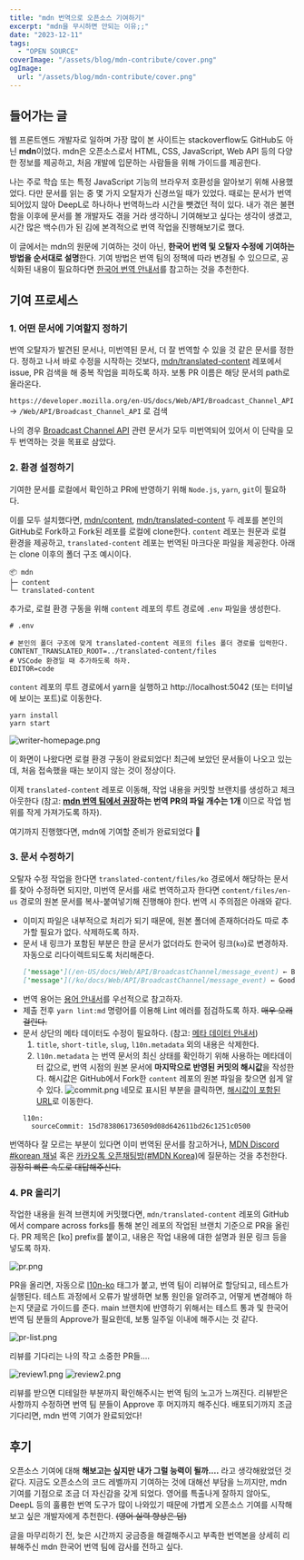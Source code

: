 ```yaml
---
title: "mdn 번역으로 오픈소스 기여하기"
excerpt: "mdn을 무시하면 안되는 이유;;"
date: "2023-12-11"
tags:
  - "OPEN SOURCE"
coverImage: "/assets/blog/mdn-contribute/cover.png"
ogImage:
  url: "/assets/blog/mdn-contribute/cover.png"
---
```


## 들어가는 글

웹 프론트엔드 개발자로 일하며 가장 많이 본 사이트는 stackoverflow도 GitHub도 아닌 **mdn**이었다.
mdn은 오픈소스로서 HTML, CSS, JavaScript, Web API 등의 다양한 정보를 제공하고, 처음 개발에 입문하는 사람들을 위해 가이드를 제공한다.

나는 주로 학습 또는 특정 JavaScript 기능의 브라우저 호환성을 알아보기 위해 사용했었다. 다만 문서를 읽는 중 몇 가지 오탈자가 신경쓰일 때가 있었다.
때로는 문서가 번역되어있지 않아 DeepL로 하나하나 번역하느라 시간을 뺏겼던 적이 있다. 내가 겪은 불편함을 이후에 문서를 볼 개발자도 겪을 거라 생각하니 기여해보고 싶다는 생각이 생겼고, 시간 많은 백수(!)가 된 김에 본격적으로 번역 작업을 진행해보기로 했다.

이 글에서는 mdn의 원문에 기여하는 것이 아닌, **한국어 번역 및 오탈자 수정에 기여하는 방법을 순서대로 설명**한다.
기여 방법은 번역 팀의 정책에 따라 변경될 수 있으므로, 공식화된 내용이 필요하다면 [한국어 번역 안내서](https://github.com/mdn/translated-content/tree/main/docs/ko)를 참고하는 것을 추천한다.

## 기여 프로세스

### 1. 어떤 문서에 기여할지 정하기

번역 오탈자가 발견된 문서나, 미번역된 문서, 더 잘 번역할 수 있을 것 같은 문서를 정한다.
정하고 나서 바로 수정을 시작하는 것보다, [mdn/translated-content](https://github.com/mdn/translated-content) 레포에서 issue, PR 검색을 해 중복 작업을 피하도록 하자.
보통 PR 이름은 해당 문서의 path로 올라온다.

`https://developer.mozilla.org/en-US/docs/Web/API/Broadcast_Channel_API` → `/Web/API/Broadcast_Channel_API` 로 검색

나의 경우 [Broadcast Channel API](https://developer.mozilla.org/en-US/docs/Web/API/Broadcast_Channel_API) 관련 문서가 모두 미번역되어 있어서 이 단락을 모두 번역하는 것을 목표로 삼았다.

### 2. 환경 설정하기

기여한 문서를 로컬에서 확인하고 PR에 반영하기 위해 `Node.js`, `yarn`, `git`이 필요하다.

이를 모두 설치했다면, [mdn/content](https://github.com/mdn/content), [mdn/translated-content](https://github.com/mdn/translated-content) 두 레포를 본인의 GitHub로 Fork하고 Fork된 레포를 로컬에 clone한다.
`content` 레포는 원문과 로컬 환경을 제공하고, `translated-content` 레포는 번역된 마크다운 파일을 제공한다. 아래는 clone 이후의 폴더 구조 예시이다.

```
📦 mdn
├─ content
└─ translated-content
```

추가로, 로컬 환경 구동을 위해 `content` 레포의 루트 경로에 `.env` 파일을 생성한다.

```
# .env

# 본인의 폴더 구조에 맞게 translated-content 레포의 files 폴더 경로를 입력한다.
CONTENT_TRANSLATED_ROOT=../translated-content/files
# VSCode 환경일 때 추가하도록 하자.
EDITOR=code
```

`content` 레포의 루트 경로에서 yarn을 실행하고 http://localhost:5042 (또는 터미널에 보이는 포트)로 이동한다.

```
yarn install
yarn start
```

![writer-homepage.png](/assets/blog/mdn-contribute/writer-homepage.png)

이 화면이 나왔다면 로컬 환경 구동이 완료되었다! 최근에 보았던 문서들이 나오고 있는데, 처음 접속했을 때는 보이지 않는 것이 정상이다.

이제 `translated-content` 레포로 이동해, 작업 내용을 커밋할 브랜치를 생성하고 체크아웃한다
(참고: **[mdn 번역 팀에서 권장](https://github.com/mdn/translated-content/blob/main/docs/ko/README.md#pr-%ED%8C%8C%EC%9D%BC-%EA%B0%9C%EC%88%98)하는 번역 PR의 파일 개수는 1개** 이므로 작업 범위를 작게 가져가도록 하자).

여기까지 진행했다면, mdn에 기여할 준비가 완료되었다 🎉

### 3. 문서 수정하기

오탈자 수정 작업을 한다면 `translated-content/files/ko` 경로에서 해당하는 문서를 찾아 수정하면 되지만,
미번역 문서를 새로 번역하고자 한다면 `content/files/en-us` 경로의 원본 문서를 복사-붙여넣기해 진행해야 한다. 번역 시 주의점은 아래와 같다.

- 이미지 파일은 내부적으로 처리가 되기 때문에, 원본 폴더에 존재하더라도 따로 추가할 필요가 없다. 삭제하도록 하자.
- 문서 내 링크가 포함된 부분은 한글 문서가 없더라도 한국어 링크(`ko`)로 변경하자. 자동으로 리다이렉트되도록 처리해준다.
  ```markdown
  ['message'](/en-US/docs/Web/API/BroadcastChannel/message_event) ← Bad 👎
  ['message'](/ko/docs/Web/API/BroadcastChannel/message_event) ← Good 👍
  ```
- 번역 용어는 [용어 안내서](https://github.com/mdn/translated-content/blob/main/docs/ko/guides/glossary-guide.md)를 우선적으로 참고하자.
- 제출 전후 `yarn lint:md` 명령어를 이용해 Lint 에러를 점검하도록 하자. ~~매우 오래 걸린다.~~
- 문서 상단의 메타 데이터도 수정이 필요하다. (참고: [메타 데이터 안내서](https://github.com/mdn/translated-content/blob/main/docs/ko/guides/meta-data-guide.md))
  1. `title`, `short-title`, `slug`, `l10n.metadata` 외의 내용은 삭제한다.
  2. `l10n.metadata` 는 번역 문서의 최신 상태를 확인하기 위해 사용하는 메타데이터 값으로, 번역 시점의 원본 문서에 **마지막으로 반영된 커밋의 해시값**을 작성한다. 해시값은 GitHub에서 Fork한 `content` 레포의 원본 파일을 찾으면 쉽게 알 수 있다.
     ![commit.png](/assets/blog/mdn-contribute/commit.png)
     네모로 표시된 부분을 클릭하면, [해시값이 포함된 URL](https://github.com/mkitwave/content/commit/15d7838061736509d08d642611bd26c1251c0500)로 이동한다.
  ```
  l10n:
    sourceCommit: 15d7838061736509d08d642611bd26c1251c0500
  ```

번역하다 잘 모르는 부분이 있다면 이미 번역된 문서를 참고하거나,
[MDN Discord #korean 채널](https://discord.com/channels/1009925603572600863/1070064829466939503) 혹은 [카카오톡 오픈채팅방(#MDN Korea)](https://open.kakao.com/o/gdfG288c)에 질문하는 것을 추천한다.
~~굉장히 빠른 속도로 대답해주신다.~~

### 4. PR 올리기

작업한 내용을 원격 브랜치에 커밋했다면, `mdn/translated-content` 레포의 GitHub에서 compare across forks를 통해 본인 레포의 작업된 브랜치 기준으로 PR을 올린다.
PR 제목은 [ko] prefix를 붙이고, 내용은 작업 내용에 대한 설명과 원문 링크 등을 넣도록 하자.

![pr.png](/assets/blog/mdn-contribute/pr.png)

PR을 올리면, 자동으로 [l10n-ko](https://github.com/mdn/translated-content/labels/l10n-ko) 태그가 붙고, 번역 팀이 리뷰어로 할당되고, 테스트가 실행된다.
테스트 과정에서 오류가 발생하면 보통 원인을 알려주고, 어떻게 변경해야 하는지 댓글로 가이드를 준다.
main 브랜치에 반영하기 위해서는 테스트 통과 및 한국어 번역 팀 분들의 Approve가 필요한데, 보통 일주일 이내에 해주시는 것 같다.

![pr-list.png](/assets/blog/mdn-contribute/pr-list.png)

리뷰를 기다리는 나의 작고 소중한 PR들….

![review1.png](/assets/blog/mdn-contribute/review1.png)
![review2.png](/assets/blog/mdn-contribute/review2.png)

리뷰를 받으면 디테일한 부분까지 확인해주시는 번역 팀의 노고가 느껴진다. 리뷰받은 사항까지 수정하면 번역 팀 분들이 Approve 후 머지까지 해주신다. 배포되기까지 조금 기다리면, mdn 번역 기여가 완료되었다!

## 후기

오픈소스 기여에 대해 **해보고는 싶지만 내가 그럴 능력이 될까….** 라고 생각해왔었던 것 같다.
지금도 오픈소스의 코드 레벨까지 기여하는 것에 대해선 부담을 느끼지만, mdn 기여를 기점으로 조금 더 자신감을 갖게 되었다.
영어를 특출나게 잘하지 않아도, DeepL 등의 훌륭한 번역 도구가 많이 나와있기 때문에 가볍게 오픈소스 기여를 시작해보고 싶은 개발자에게 추천한다. ~~(영어 실력 향상은 덤)~~

글을 마무리하기 전, 늦은 시간까지 궁금증을 해결해주시고 부족한 번역본을 상세히 리뷰해주신 mdn 한국어 번역 팀에 감사를 전하고 싶다.
